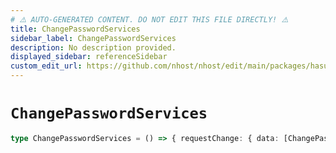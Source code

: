 ```yaml
---
# ⚠️ AUTO-GENERATED CONTENT. DO NOT EDIT THIS FILE DIRECTLY! ⚠️
title: ChangePasswordServices
sidebar_label: ChangePasswordServices
description: No description provided.
displayed_sidebar: referenceSidebar
custom_edit_url: https://github.com/nhost/nhost/edit/main/packages/hasura-auth-js/src/machines/change-password.ts#L21
---
```


# `ChangePasswordServices`

```ts
type ChangePasswordServices = () => { requestChange: { data: [ChangePasswordResponse](/reference/docgen/javascript/auth/types/change-password-response) } }
```
